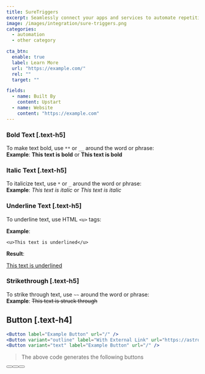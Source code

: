 ```yaml
---
title: SureTriggers
excerpt: Seamlessly connect your apps and services to automate repetitive tasks
image: /images/integration/sure-triggers.png
categories:
  - automation
  - other category

cta_btn:
  enable: true
  label: Learn More
  url: "https://example.com/"
  rel: ""
  target: ""

fields:
  - name: Built By
    content: Upstart
  - name: Website
    content: "https://example.com"
---
```


<Gallery>
  <GalleryItem
    image_src="/integration/images/1.jpg"
    image_alt="example alt text"
    video_src="LXb3EKWsInQ"
    image_source="content-collection"
  />
  <GalleryItem
    width="1/2"
    image_src="/integration/images/2.jpg"
    image_alt="example alt text"
    image_source="content-collection"
  />
  <GalleryItem
    width="1/2"
    image_src="/integration/images/3.jpg"
    image_alt="example alt text"
    image_source="content-collection"
  />
</Gallery>

### Bold Text [.text-h5]

To make text bold, use `**` or `__` around the word or phrase:  
**Example**: **This text is bold** or **This text is bold**

### Italic Text [.text-h5]

To italicize text, use `*` or `_` around the word or phrase:  
**Example**: _This text is italic_ or _This text is italic_

### Underline Text [.text-h5]

To underline text, use HTML `<u>` tags:

**Example**:

`<u>This text is underlined</u>`

**Result**:

<u>This text is underlined</u>

### Strikethrough [.text-h5]

To strike through text, use `~~` around the word or phrase:  
**Example**: ~~This text is struck through~~

## Button [.text-h4]

```jsx
<Button label="Example Button" url="/" />
<Button variant="outline" label="With External Link" url="https://astro.build" />
<Button variant="text" label="Example Button" url="/" />
```

> The above code generates the following buttons

<Button label="Example Button" url="/" />
<Button
  variant="outline"
  label="With External Link"
  url="https://astro.build"
/>
<Button variant="text" label="Example Button" url="/" />
